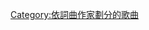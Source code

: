 {{NoteTA
|1=zh-hans:维兹;zh-tw:威茲
|2=zh-hans:卡利法;zh-tw:哈利法;zh-hk:卡里發
}}
{{Category explanation|'''[[维兹·卡利法|维兹·卡利法]]'''创作或联合创作的歌曲。關於维兹·卡利法的歌曲，請見「[[:Category:威茲·哈利法歌曲|:Category:威茲·哈利法歌曲]]」}}

[[Category:依詞曲作家劃分的歌曲|Category:依詞曲作家劃分的歌曲]]